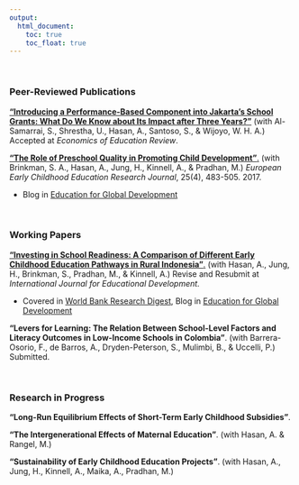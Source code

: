 ```yaml
---
output:
  html_document: 
    toc: true
    toc_float: true
---
```


<link rel="stylesheet" href="styles.css" type="text/css">
&nbsp;

### Peer-Reviewed Publications

[**"Introducing a Performance-Based Component into Jakarta's School Grants: What Do We Know about Its Impact after Three Years?"**](https://doi.org/10.1016/j.econedurev.2018.10.005) (with Al-Samarrai, S., Shrestha, U., Hasan, A., Santoso, S., & Wijoyo, W. H. A.) Accepted at *Economics of Education Review*.


[**"The Role of Preschool Quality in Promoting Child Development"**.](files/The role of preschool quality in promoting child development evidence from rural Indonesia.pdf) (with Brinkman, S. A., Hasan, A., Jung, H., Kinnell, A., & Pradhan, M.) *European Early Childhood Education Research Journal*, 25(4), 483-505. 2017.

  + Blog in [Education for Global Development](http://blogs.worldbank.org/education/node/869)
  
&nbsp;


### Working Papers

[**"Investing in School Readiness: A Comparison of Different Early Childhood Education Pathways in Rural Indonesia"**.](https://elibrary.worldbank.org/doi/pdf/10.1596/1813-9450-7832) (with Hasan, A., Jung, H., Brinkman, S., Pradhan, M., & Kinnell, A.) Revise and Resubmit at *International Journal for Educational Development.* 

  + Covered in [World Bank Research Digest](http://documents.worldbank.org/curated/en/897521507140394691/pdf/Research-Digest-Fall-2017.pdf), Blog in [Education for Global Development](http://blogs.worldbank.org/education/node/947) 


**"Levers for Learning: The Relation Between School-Level Factors and Literacy Outcomes in Low-Income Schools in Colombia"**. (with Barrera-Osorio, F., de Barros, A., Dryden-Peterson, S., Mulimbi, B., & Uccelli, P.) Submitted.

&nbsp;

### Research in Progress

**"Long-Run Equilibrium Effects of Short-Term Early Childhood Subsidies"**.

**"The Intergenerational Effects of Maternal Education"**. (with Hasan, A. & Rangel, M.) 

**"Sustainability of Early Childhood Education Projects"**. (with Hasan, A., Jung, H., Kinnell, A., Maika, A., Pradhan, M.)


